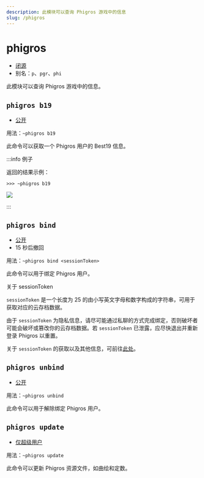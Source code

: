 ```yaml
---
description: 此模块可以查询 Phigros 游戏中的信息
slug: /phigros
---
```


# phigros

- [闭源](help/faq#为什么有些模块没有开源)
- 别名：`p`、`pgr`、`phi`

此模块可以查询 Phigros 游戏中的信息。

## `phigros b19`

- [公开](permissions)

用法：`~phigros b19`

此命令可以获取一个 Phigros 用户的 Best19 信息。

:::info 例子

返回的结果示例：

```
>>> ~phigros b19
```

![](https://z1.ax1x.com/2023/11/18/piNuwp6.png)

:::

## `phigros bind`

- [公开](permissions)
- 15 秒后撤回

用法：`~phigros bind <sessionToken>`

此命令可以用于绑定 Phigros 用户。

关于 sessionToken

`sessionToken` 是一个长度为 25 的由小写英文字母和数字构成的字符串，可用于获取对应的云存档数据。

由于 `sessionToken` 为隐私信息，请尽可能通过私聊的方式完成绑定，否则破坏者可能会破坏或篡改你的云存档数据。若 `sessionToken` 已泄露，应尽快退出并重新登录 Phigros 以重置。

关于 `sessionToken` 的获取以及其他信息，可前往[此处](https://mivik.gitee.io/pgr-bot-help/index.html#安卓)。

## `phigros unbind`

- [公开](permissions)

用法：`~phigros unbind`

此命令可以用于解除绑定 Phigros 用户。

## `phigros update`

- [仅超级用户](permissions)

用法：`~phigros update`

此命令可以更新 Phigros 资源文件，如曲绘和定数。
